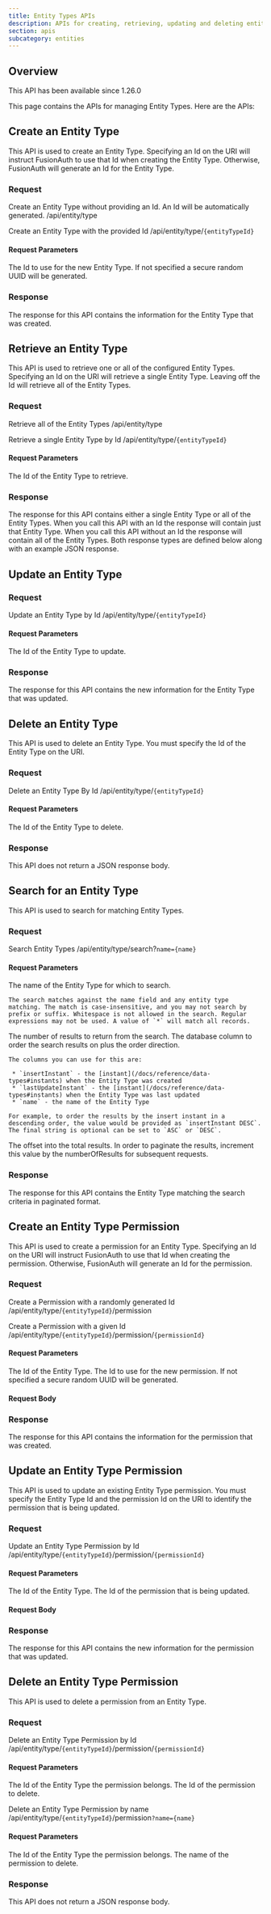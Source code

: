 ```yaml
---
title: Entity Types APIs
description: APIs for creating, retrieving, updating and deleting entity types
section: apis
subcategory: entities
---
```


<PremiumEditionBlurb />

## Overview

<Aside type="version">
This API has been available since 1.26.0
</Aside>

This page contains the APIs for managing Entity Types. Here are the APIs:

## Create an Entity Type

This API is used to create an Entity Type. Specifying an Id on the URI will instruct FusionAuth to use that Id when creating the Entity Type. Otherwise, FusionAuth will generate an Id for the Entity Type.

### Request

<APIAuthentication icon="lock">Create an Entity Type without providing an Id. An Id will be automatically generated.</APIAuthentication>
<APIURI method="POST">/api/entity/type</APIURI>

<APIAuthentication icon="lock">Create an Entity Type with the provided Id</APIAuthentication>
<APIURI method="POST">/api/entity/type/`{entityTypeId}`</APIURI>

#### Request Parameters

<APIBlock>
  <APIField name="entityTypeId" type="UUID" optional defaults="secure random UUID">
    The Id to use for the new Entity Type. If not specified a secure random UUID will be generated.
  </APIField>
</APIBlock>

<EntityTypeRequestBody />

### Response

The response for this API contains the information for the Entity Type that was created.

<StandardPostResponseCodes />

<EntityTypeResponseBody />


## Retrieve an Entity Type

This API is used to retrieve one or all of the configured Entity Types. Specifying an Id on the URI will retrieve a single Entity Type. Leaving off the Id will retrieve all of the Entity Types.

### Request

<APIAuthentication icon="lock">Retrieve all of the Entity Types</APIAuthentication>
<APIURI method="GET">/api/entity/type</APIURI>

<APIAuthentication icon="lock">Retrieve a single Entity Type by Id</APIAuthentication>
<APIURI method="GET">/api/entity/type/`{entityTypeId}`</APIURI>

#### Request Parameters

<APIBlock>
  <APIField name="entityTypeId" type="UUID" optional>
    The Id of the Entity Type to retrieve.
  </APIField>
</APIBlock>

### Response

The response for this API contains either a single Entity Type or all of the Entity Types. When you call this API with an Id the response will contain just that Entity Type. When you call this API without an Id the response will contain all of the Entity Types. Both response types are defined below along with an example JSON response.

<StandardGetResponseCodes no_errors />

<EntityTypeResponseBody />

<EntityTypesResponseBody />


## Update an Entity Type

<GenericUpdateExplanationFragment capitalized_object_name="Entity Type" />

### Request

<APIAuthentication icon="lock">Update an Entity Type by Id</APIAuthentication>
<APIURI method="PUT">/api/entity/type/`{entityTypeId}`</APIURI>

<PatchSupport api_endpoint="/api/entity/type/`{entityTypeId\}`" />

#### Request Parameters

<APIBlock>
  <APIField name="entityTypeId" type="UUID" required>
    The Id of the Entity Type to update.
  </APIField>
</APIBlock>

<EntityTypeRequestBody />

### Response

The response for this API contains the new information for the Entity Type that was updated.

<StandardPutResponseCodes />

<EntityTypeResponseBody />


## Delete an Entity Type

This API is used to delete an Entity Type. You must specify the Id of the Entity Type on the URI.

### Request

<APIAuthentication icon="lock">Delete an Entity Type By Id</APIAuthentication>
<APIURI method="DELETE">/api/entity/type/`{entityTypeId}`</APIURI>

#### Request Parameters

<APIBlock>
  <APIField name="entityTypeId" type="UUID" required>
    The Id of the Entity Type to delete.
  </APIField>
</APIBlock>

### Response

This API does not return a JSON response body.

<StandardDeleteResponseCodes />

## Search for an Entity Type

This API is used to search for matching Entity Types.

### Request

<APIAuthentication icon="lock">Search Entity Types</APIAuthentication>
<APIURI method="GET">/api/entity/type/search?`name={name}`</APIURI>

#### Request Parameters

<APIBlock>
  <APIField name="name" type="String" required>
    The name of the Entity Type for which to search.

    The search matches against the name field and any entity type matching. The match is case-insensitive, and you may not search by prefix or suffix. Whitespace is not allowed in the search. Regular expressions may not be used. A value of `*` will match all records.
  </APIField>
  <APIField name="numberOfResults" type="Integer" optional defaults="25">
    The number of results to return from the search.
  </APIField>
  <APIField name="orderBy" type="String" optional defaults="name ASC">
    The database column to order the search results on plus the order direction.

    The columns you can use for this are:

     * `insertInstant` - the [instant](/docs/reference/data-types#instants) when the Entity Type was created
     * `lastUpdateInstant` - the [instant](/docs/reference/data-types#instants) when the Entity Type was last updated
     * `name` - the name of the Entity Type

    For example, to order the results by the insert instant in a descending order, the value would be provided as `insertInstant DESC`. The final string is optional can be set to `ASC` or `DESC`.
  </APIField>
  <APIField name="startRow" type="Integer" optional defaults="0">
    The offset into the total results. In order to paginate the results, increment this value by the <InlineField>numberOfResults</InlineField> for subsequent requests.
  </APIField>
</APIBlock>

### Response

The response for this API contains the Entity Type matching the search criteria in paginated format.

<StandardGetResponseCodes no_errors never_search_error/>

<EntityTypesResponseBody />

## Create an Entity Type Permission

This API is used to create a permission for an Entity Type. Specifying an Id on the URI will instruct FusionAuth to use that Id when creating the permission. Otherwise, FusionAuth will generate an Id for the permission.

### Request

<APIAuthentication icon="lock">Create a Permission with a randomly generated Id</APIAuthentication>
<APIURI method="POST">/api/entity/type/`{entityTypeId}`/permission</APIURI>

<APIAuthentication icon="lock">Create a Permission with a given Id</APIAuthentication>
<APIURI method="POST">/api/entity/type/`{entityTypeId}`/permission/`{permissionId}`</APIURI>

#### Request Parameters

<APIBlock>
  <APIField name="entityTypeId" type="UUID" required>
    The Id of the Entity Type.
  </APIField>
  <APIField name="permissionId" type="UUID" optional defaults="secure random UUID">
    The Id to use for the new permission. If not specified a secure random UUID will be generated.
  </APIField>
</APIBlock>

#### Request Body

<PermissionRequestBody />

### Response

The response for this API contains the information for the permission that was created.

<StandardPostResponseCodes never_search_error />

<PermissionResponseBody />


## Update an Entity Type Permission

This API is used to update an existing Entity Type permission. You must specify the Entity Type Id and the permission Id on the URI to identify the permission that is being updated.

### Request

<APIAuthentication icon="lock">Update an Entity Type Permission by Id</APIAuthentication>
<APIURI method="PUT">/api/entity/type/`{entityTypeId}`/permission/`{permissionId}`</APIURI>

<PatchSupport api_endpoint="/api/entity/type/``{entityTypeId}``/permission/``{permissionId}`" />

#### Request Parameters

<APIBlock>
  <APIField name="entityTypeId" type="UUID" required>
    The Id of the Entity Type.
  </APIField>
  <APIField name="permissionId" type="UUID" required>
    The Id of the permission that is being updated.
  </APIField>
</APIBlock>

#### Request Body

<PermissionUpdateRequestBody />

### Response

The response for this API contains the new information for the permission that was updated.

<StandardPostResponseCodes never_search_error />

<PermissionResponseBody />


## Delete an Entity Type Permission

This API is used to delete a permission from an Entity Type.

### Request

<APIAuthentication icon="lock">Delete an Entity Type Permission by Id</APIAuthentication>
<APIURI method="DELETE">/api/entity/type/`{entityTypeId}`/permission/`{permissionId}`</APIURI>

#### Request Parameters

<APIBlock>
  <APIField name="entityTypeId" type="UUID" required>
    The Id of the Entity Type the permission belongs.
  </APIField>
  <APIField name="permissionId" type="UUID" required>
    The Id of the permission to delete.
  </APIField>
</APIBlock>

<APIAuthentication icon="lock">Delete an Entity Type Permission by name</APIAuthentication>
<APIURI method="DELETE">/api/entity/type/`{entityTypeId}`/permission`?name={name}`</APIURI>

#### Request Parameters

<APIBlock>
  <APIField name="entityTypeId" type="UUID" required>
    The Id of the Entity Type the permission belongs.
  </APIField>
  <APIField name="name" type="String" required>
    The name of the permission to delete.
  </APIField>
</APIBlock>

### Response

This API does not return a JSON response body.

<StandardDeleteResponseCodes never_search_error />

